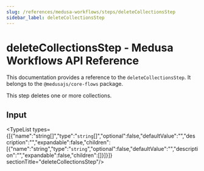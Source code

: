 ```yaml
---
slug: /references/medusa-workflows/steps/deleteCollectionsStep
sidebar_label: deleteCollectionsStep
---
```



# deleteCollectionsStep - Medusa Workflows API Reference

This documentation provides a reference to the `deleteCollectionsStep`. It belongs to the `@medusajs/core-flows` package.

This step deletes one or more collections.

## Input

<TypeList types={[{"name":"string[]","type":"`string`[]","optional":false,"defaultValue":"","description":"","expandable":false,"children":[{"name":"string","type":"`string`","optional":false,"defaultValue":"","description":"","expandable":false,"children":[]}]}]}  sectionTitle="deleteCollectionsStep"/>
